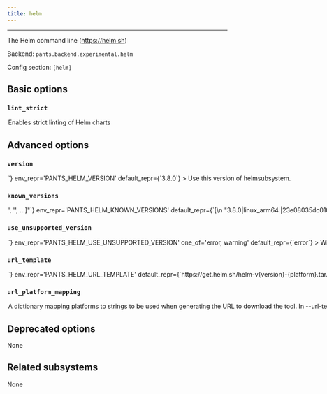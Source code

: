 ```yaml
---
title: helm
---
```



---

The Helm command line (https://helm.sh)

Backend: <span className="color--primary">`pants.backend.experimental.helm`</span>

Config section: <span className="color--primary">`[helm]`</span>

<span className={styles.options}>

## Basic options

### `lint_strict`

<Option
  cli_repr={`--[no-]helm-lint-strict`}
  env_repr='PANTS_HELM_LINT_STRICT'
  default_repr={`False`}
>

Enables strict linting of Helm charts

</Option>

## Advanced options

### `version`

<Option
  cli_repr={`--helm-version=<str>`}
  env_repr='PANTS_HELM_VERSION'
  default_repr={`3.8.0`}
>

Use this version of helmsubsystem.

</Option>

### `known_versions`

<Option
  cli_repr={`--helm-known-versions="['<str>', '<str>', ...]"`}
  env_repr='PANTS_HELM_KNOWN_VERSIONS'
  default_repr={`[\n  "3.8.0|linux_arm64 |23e08035dc0106fe4e0bd85800fd795b2b9ecd9f32187aa16c49b0a917105161|12324642",\n  "3.8.0|linux_x86_64|8408c91e846c5b9ba15eb6b1a5a79fc22dd4d33ac6ea63388e5698d1b2320c8b|13626774",\n  "3.8.0|macos_arm64 |751348f1a4a876ffe089fd68df6aea310fd05fe3b163ab76aa62632e327122f3|14078604",\n  "3.8.0|macos_x86_64|532ddd6213891084873e5c2dcafa577f425ca662a6594a3389e288fc48dc2089|14318316"\n]`}
>

Known versions to verify downloads against.

Each element is a pipe-separated string of `version|platform|sha256|length`, where:

```
- `version` is the version string
- `platform` is one of [linux_arm64,linux_x86_64,macos_arm64,macos_x86_64],
- `sha256` is the 64-character hex representation of the expected sha256
digest of the download file, as emitted by `shasum -a 256`
- `length` is the expected length of the download file in bytes, as emitted by
`wc -c`
```

E.g., `3.1.2|macos_x86_64|6d0f18cd84b918c7b3edd0203e75569e0c7caecb1367bbbe409b44e28514f5be|42813`.

Values are space-stripped, so pipes can be indented for readability if necessary.

</Option>

### `use_unsupported_version`

<Option
  cli_repr={`--helm-use-unsupported-version=<UnsupportedVersionUsage>`}
  env_repr='PANTS_HELM_USE_UNSUPPORTED_VERSION'
  one_of='error, warning'
  default_repr={`error`}
>

What action to take in case the requested version of helmsubsystem is not supported.

Supported helmsubsystem versions: unspecified

</Option>

### `url_template`

<Option
  cli_repr={`--helm-url-template=<str>`}
  env_repr='PANTS_HELM_URL_TEMPLATE'
  default_repr={`https://get.helm.sh/helm-v{version}-{platform}.tar.gz`}
>

URL to download the tool, either as a single binary file or a compressed file (e.g. zip file). You can change this to point to your own hosted file, e.g. to work with proxies or for access via the filesystem through a `file:$abspath` URL (e.g. `file:/this/is/absolute`, possibly by [templating the buildroot in a config file](https://www.pantsbuild.org/v2.11/docs/options#config-file-entries)).

Use `{version}` to have the value from --version substituted, and `{platform}` to have a value from --url-platform-mapping substituted in, depending on the current platform. For example, https://github.com/.../protoc-&#123;version&#125;-&#123;platform&#125;.zip.

</Option>

### `url_platform_mapping`

<Option
  cli_repr={`--helm-url-platform-mapping="{'key1': val1, 'key2': val2, ...}"`}
  env_repr='PANTS_HELM_URL_PLATFORM_MAPPING'
  default_repr={`{\n  "linux_arm64": "linux-arm64",\n  "linux_x86_64": "linux-amd64",\n  "macos_arm64": "darwin-arm64",\n  "macos_x86_64": "darwin-amd64"\n}`}
>

A dictionary mapping platforms to strings to be used when generating the URL to download the tool.

In --url-template, anytime the `{platform}` string is used, Pants will determine the current platform, and substitute `{platform}` with the respective value from your dictionary.

For example, if you define `{"macos_x86_64": "apple-darwin", "linux_x86_64": "unknown-linux"}, and run Pants on Linux with an intel architecture, then `&#123;platform&#125;` will be substituted in the --url-template option with unknown-linux.

</Option>

## Deprecated options

None

## Related subsystems

None

</span>
